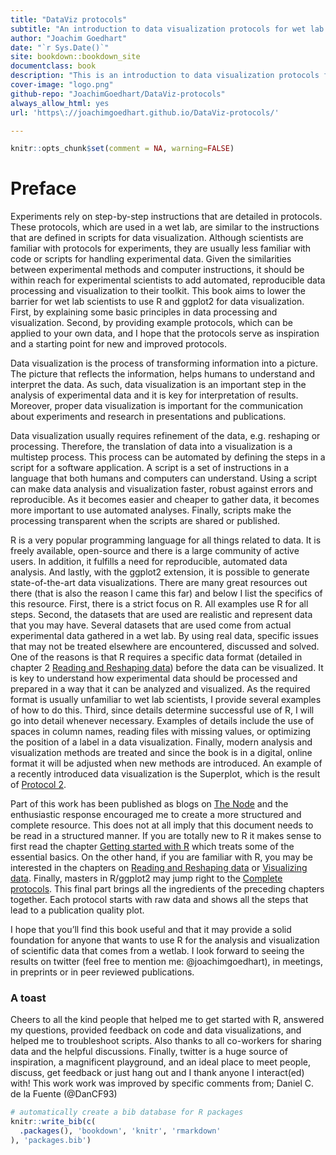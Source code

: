 ```yaml
--- 
title: "DataViz protocols"
subtitle: "An introduction to data visualization protocols for wet lab scientists"
author: "Joachim Goedhart"
date: "`r Sys.Date()`"
site: bookdown::bookdown_site
documentclass: book
description: "This is an introduction to data visualization protocols for wet lab scientists"
cover-image: "logo.png"
github-repo: "JoachimGoedhart/DataViz-protocols"
always_allow_html: yes
url: 'https\://joachimgoedhart.github.io/DataViz-protocols/'

---
```


```r
knitr::opts_chunk$set(comment = NA, warning=FALSE)
```


# Preface {-}

Experiments rely on step-by-step instructions that are detailed in protocols. These protocols, which are used in a wet lab, are similar to the instructions that are defined in scripts for data visualization. Although scientists are familiar with protocols for experiments, they are usually less familiar with code or scripts for handling experimental data. Given the similarities between experimental methods and computer instructions, it should be within reach for experimental scientists to add automated, reproducible data processing and visualization to their toolkit. This book aims to lower the barrier for wet lab scientists to use R and ggplot2 for data visualization. First, by explaining some basic principles in data processing and visualization. Second, by providing example protocols, which can be applied to your own data, and I hope that the protocols serve as inspiration and a starting point for new and improved protocols.

Data visualization is the process of transforming information into a picture. The picture that reflects the information, helps humans to understand and interpret the data. As such, data visualization is an important step in the analysis of experimental data and it is key for interpretation of results. Moreover, proper data visualization is important for the communication about experiments and research in presentations and publications.

Data visualization usually requires refinement of the data, e.g. reshaping or processing. Therefore, the translation of data into a visualization is a multistep process. This process can be automated by defining the steps in a script for a software application. A script is a set of instructions in a language that both humans and computers can understand. Using a script can make data analysis and visualization faster, robust against errors and reproducible. As it becomes easier and cheaper to gather data, it becomes more important to use automated analyses. Finally, scripts make the processing transparent when the scripts are shared or published. 

R is a very popular programming language for all things related to data. It is freely available, open-source and there is a large community of active users. In addition, it fulfills a need for reproducible, automated data analysis. And lastly, with the ggplot2 extension, it is possible to generate state-of-the-art data visualizations. There are many great resources out there (that is also the reason I came this far) and below I list the specifics of this resource.
First, there is a strict focus on R. All examples use R for all steps. Second, the datasets that are used are realistic and represent data that you may have. Several datasets that are used come from actual experimental data gathered in a wet lab. By using real data, specific issues that may not be treated elsewhere are encountered, discussed and solved. One of the reasons is that R requires a specific data format (detailed in chapter 2 [Reading and Reshaping data](#read-and-reshape)) before the data can be visualized. It is key to understand how experimental data should be processed and prepared in a way that it can be analyzed and visualized. As the required format is usually unfamiliar to wet lab scientists, I provide several examples of how to do this.
Third, since details determine successful use of R, I will go into detail whenever necessary. Examples of details include the use of spaces in column names, reading files with missing values, or optimizing the position of a label in a data visualization.
Finally, modern analysis and visualization methods are treated and since the book is in a digital, online format it will be adjusted when new methods are introduced. An example of a recently introduced data visualization is the Superplot, which is the result of [Protocol 2](#protocol-2).

Part of this work has been published as blogs on [The Node](https://thenode.biologists.com) and the enthusiastic response encouraged me to create a more structured and complete resource. This does not at all imply that this document needs to be read in a structured manner. If you are totally new to R it makes sense to first read the chapter [Getting started with R](#getting-started) which treats some of the essential basics. On the other hand, if you are familiar with R, you may be interested in the chapters on [Reading and Reshaping data](#read-and-reshape) or [Visualizing data](#plotting-the-data). Finally, masters in R/ggplot2 may jump right to the [Complete protocols](#complete-protocols). This final part brings all the ingredients of the preceding chapters together. Each protocol starts with raw data and shows all the steps that lead to a publication quality plot.

I hope that you'll find this book useful and that it may provide a solid foundation for anyone that wants to use R for the analysis and visualization of scientific data that comes from a wetlab. I look forward to seeing the results on twitter (feel free to mention me: \@joachimgoedhart), in meetings, in preprints or in peer reviewed publications.


### A toast {-}
Cheers to all the kind people that helped me to get started with R, answered my questions, provided feedback on code and data visualizations, and helped me to troubleshoot scripts. Also thanks to all co-workers for sharing data and the helpful discussions. Finally, twitter is a huge source of inspiration, a magnificent playground, and an ideal place to meet people, discuss, get feedback or just hang out and I thank anyone I interact(ed) with!
This work work was improved by specific comments from; Daniel C. de la Fuente (\@DanCF93)



```r
# automatically create a bib database for R packages
knitr::write_bib(c(
  .packages(), 'bookdown', 'knitr', 'rmarkdown'
), 'packages.bib')
```
